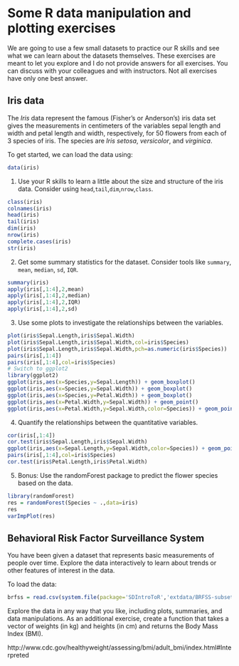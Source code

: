 %\VignetteEngine{knitr::knitr}
%\VignetteIndexEntry{R Intro Slides}

# Some R data manipulation and plotting exercises

We are going to use a few small datasets to practice our R skills and see what we can learn about the datasets themselves.  These exercises are meant to let you explore and I do not provide answers for all exercises.  You can discuss with your colleagues and with instructors.  Not all exercises have only one best answer.

## Iris data

The _Iris_ data represent the famous (Fisher's or Anderson's) iris data set gives the
measurements in centimeters of the variables sepal length and
width and petal length and width, respectively, for 50 flowers
from each of 3 species of iris.  The species are _Iris setosa_,
_versicolor_, and _virginica_.

To get started, we can load the data using:

```r
data(iris)
```

1. Use your R skills to learn a little about the size and structure of the iris data.  Consider using `head`,`tail`,`dim`,`nrow`,`class`.

```r
class(iris)
colnames(iris)
head(iris)
tail(iris)
dim(iris)
nrow(iris)
complete.cases(iris)
str(iris)
```

2. Get some summary statistics for the dataset.  Consider tools like `summary`, `mean`, `median`, `sd`, `IQR`.  

```r
summary(iris)
apply(iris[,1:4],2,mean)
apply(iris[,1:4],2,median)
apply(iris[,1:4],2,IQR)
apply(iris[,1:4],2,sd)
```

3. Use some plots to investigate the relationships between the variables.

```r
plot(iris$Sepal.Length,iris$Sepal.Width)
plot(iris$Sepal.Length,iris$Sepal.Width,col=iris$Species)
plot(iris$Sepal.Length,iris$Sepal.Width,pch=as.numeric(iris$Species))
pairs(iris[,1:4])
pairs(iris[,1:4],col=iris$Species)
# Switch to ggplot2
library(ggplot2)
ggplot(iris,aes(x=Species,y=Sepal.Length)) + geom_boxplot()
ggplot(iris,aes(x=Species,y=Sepal.Width)) + geom_boxplot()
ggplot(iris,aes(x=Species,y=Petal.Width)) + geom_boxplot()
ggplot(iris,aes(x=Petal.Width,y=Sepal.Width)) + geom_point()
ggplot(iris,aes(x=Petal.Width,y=Sepal.Width,color=Species)) + geom_point()
```

4. Quantify the relationships between the quantitative variables.

```r
cor(iris[,1:4])
cor.test(iris$Sepal.Length,iris$Sepal.Width)
ggplot(iris,aes(x=Sepal.Length,y=Sepal.Width,color=Species)) + geom_point()
pairs(iris[,1:4],col=iris$Species)
cor.test(iris$Petal.Length,iris$Petal.Width)
```

5. Bonus: Use the randomForest package to predict the flower species based on the data.

```r
library(randomForest)
res = randomForest(Species ~ .,data=iris)
res
varImpPlot(res)
```

## Behavioral Risk Factor Surveillance System

You have been given a dataset that represents basic measurements of people over time.  Explore the data interactively to learn about trends or other features of interest in the data.  

To load the data:

```r
brfss = read.csv(system.file(package='SDIntroToR','extdata/BRFSS-subset.csv'))
```

Explore the data in any way that you like, including plots, summaries, and data manipulations.  As an additional exercise, create a function that takes a vector of weights (in kg) and heights (in cm) and returns the Body Mass Index (BMI).

http://www.cdc.gov/healthyweight/assessing/bmi/adult_bmi/index.html#Interpreted
 
